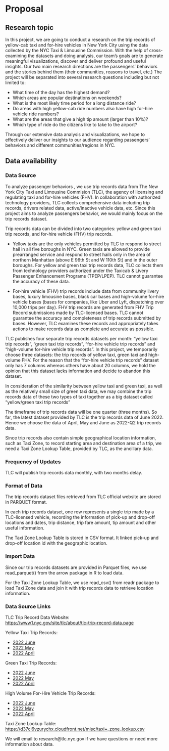 # Proposal

## Research topic
  
In this project, we are going to conduct a research on the trip records of yellow-cab taxi and for-hire vehicles in New York City using the data collected by the NYC Taxi & Limousine Commission. With the help of cross-examining the datasets and doing analysis, our team’s goals are to generate meaningful visualizations, discover and deliver profound and useful insights. Our two main research directions are the passengers’ behaviors and the stories behind them (their communities, reasons to travel, etc.)  The project will be separated into several research questions including but not limited to:  
  
- What time of the day has the highest demand? 
- Which areas are popular destinations on weekends? 
- What is the most likely time period for a long distance ride?
- Do areas with high yellow-cab ride numbers also have high for-hire vehicle ride numbers?
- What are the areas that give a high tip amount (larger than 10%)?
- Which type of ride do the citizens like to take to the airport? 
  
Through our extensive data analysis and visualizations, we hope to effectively deliver our insights to our audience regarding passengers’ behaviors and different communities/regions in NYC.  

## Data availability
  
### Data Source
  
To analyze passenger behaviors , we use trip records data from The New York City Taxi and Limousine Commision (TLC), the agency of licensing and regulating taxi and for-hire vehicles (FHV). In collaboration with authorized technology providers, TLC collects comprehensive data including trip records, drivers related data, active/inactive vehicle data, etc. Since this project aims to analyze passengers behavior, we would mainly focus on the trip records dataset.  

Trip records data can be divided into two categories: yellow and green taxi trip records, and for-hire vehicle (FHV) trip records.  

- Yellow taxis are the only vehicles permitted by TLC to respond to street hail in all five boroughs in NYC. Green taxis are allowed to provide prearranged service and respond to street hails only in the area of northern Manhattan (above E 96th St and W 110th St) and in the outer boroughs.  For yellow and green taxi trip records data, TLC collects them from technology providers authorized under the Taxicab & Livery Passenger Enhancement Programs (TPEP/LPEP). TLC cannot guarantee the accuracy of these data.

- For-hire vehicle (FHV) trip records include data from community livery bases, luxury limousine bases, black car bases and high-volume for-hire vehicle bases (bases for companies, like Uber and Lyft, dispatching over 10,000  trips per day).  FHV trip records are generated from FHV Trip Record submissions made by TLC-licensed bases. TLC cannot guarantee the accuracy and completeness of trip records submitted by bases. However, TLC examines these records and appropriately takes actions to make records data as complete and accurate as possible.  

TLC publishes four separate trip records datasets per month: “yellow taxi trip records”, “green taxi trip records”, “for-hire vehicle trip records” and “high-volume for-hire vehicle trip records”. In this project, we temporarily choose three datasets: the trip records of yellow taxi, green taxi and high-volume FHV. For the reason that the “for-hire vehicle trip records” dataset only has 7 columns whereas others have about 20 columns, we hold the opinion that this dataset lacks information and decide to abandon this dataset.  

In consideration of the similarity between yellow taxi and green taxi, as well as the relatively small size of green taxi data, we may combine the trip records data of these two types of taxi together as a big dataset called “yellow/green taxi trip records”  

The timeframe of trip records data will be one quarter (three months). So far, the latest dataset provided by TLC is the trip records data of June 2022. Hence we choose the data of April, May and June as 2022-Q2 trip records data.  

Since trip records also contain simple geographical location information, such as Taxi Zone, to record starting area and destination area of a trip, we need a Taxi Zone Lookup Table, provided by TLC, as the ancillary data.  

### Frequency of Updates
  
TLC will publish trip records data monthly, with two months delay. 

### Format of Data

The trip records dataset files retrieved from TLC official website are stored in PARQUET format.  

In each trip records dataset, one row represents a single trip made by a TLC-licensed vehicle, recording the information of pick-up and drop-off locations and dates, trip distance, trip fare amount, tip amount and other useful information.  

The Taxi Zone Lookup Table is stored in CSV format. It linked pick-up and drop-off location id with the geographic location.

### Import Data

Since our trip records datasets are provided in Parquet files, we use read_parquet() from the arrow package in R to load data.  

For the Taxi Zone Lookup Table, we use read_csv() from readr package to load Taxi Zone data and join it with trip records data to retrieve location information.  

### Data Source Links

TLC Trip Record Data Website:   
[https://www1.nyc.gov/site/tlc/about/tlc-trip-record-data.page](https://www1.nyc.gov/site/tlc/about/tlc-trip-record-data.page)  
  
Yellow Taxi Trip Records:  
  
- [2022 June](https://d37ci6vzurychx.cloudfront.net/trip-data/yellow_tripdata_2022-06.parquet)
- [2022 May](https://d37ci6vzurychx.cloudfront.net/trip-data/yellow_tripdata_2022-05.parquet)
- [2022 April](https://d37ci6vzurychx.cloudfront.net/trip-data/yellow_tripdata_2022-04.parquet)
  
Green Taxi Trip Records:  
  
- [2022 June](https://d37ci6vzurychx.cloudfront.net/trip-data/green_tripdata_2022-06.parquet)
- [2022 May](https://d37ci6vzurychx.cloudfront.net/trip-data/green_tripdata_2022-05.parquet)
- [2022 April](https://d37ci6vzurychx.cloudfront.net/trip-data/green_tripdata_2022-04.parquet)
  
High Volume For-Hire Vehicle Trip Records:  
  
- [2022 June](https://d37ci6vzurychx.cloudfront.net/trip-data/fhvhv_tripdata_2022-06.parquet)
- [2022 May](https://d37ci6vzurychx.cloudfront.net/trip-data/fhvhv_tripdata_2022-05.parquet)
- [2022 April](https://d37ci6vzurychx.cloudfront.net/trip-data/fhvhv_tripdata_2022-04.parquet)
  
Taxi Zone Lookup Table:  
[https://d37ci6vzurychx.cloudfront.net/misc/taxi+_zone_lookup.csv](https://d37ci6vzurychx.cloudfront.net/misc/taxi+_zone_lookup.csv)

We will email to research@tlc.nyc.gov if we have questions or need more information about data.


